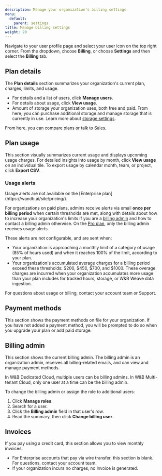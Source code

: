 ```yaml
---
description: Manage your organization's billing settings
menu:
  default:
    parent: settings
title: Manage billing settings
weight: 20
---
```


Navigate to your user profile page and select your user icon on the top right corner. From the dropdown, choose **Billing**, or choose **Settings** and then select the **Billing** tab.

## Plan details

The **Plan details** section summarizes your organization's current plan, charges, limits, and usage.

- For details and a list of users, click **Manage users**.
- For details about usage, click **View usage**.
- Amount of storage your organization uses, both free and paid. From here, you can purchase additional storage and manage storage that is currently in use. Learn more about [storage settings](/platform/app/settings-page/storage/).

From here, you can compare plans or talk to Sales.

## Plan usage
This section visually summarizes current usage and displays upcoming usage charges. For detailed insights into usage by month, click **View usage** on an individual tile. To export usage by calendar month, team, or project, click **Export CSV**.

### Usage alerts

<Note>
Usage alerts are not available on the [Enterprise plan](https://wandb.ai/site/pricing/).
</Note>

For organizations on paid plans, admins receive alerts via email **once per billing period** when certain thresholds are met, along with details about how to increase your organization's limits if you are a [billing admin](#billing-admin) and how to contact a billing admin otherwise. On the [Pro plan](https://wandb.ai/site/pricing/), only the billing admin receives usage alerts.

These alerts are not configurable, and are sent when:

- Your organization is approaching a monthly limit of a category of usage (85% of hours used) and when it reaches 100% of the limit, according to your plan.
- Your organization's accumulated average charges for a billing period exceed these thresholds: $200, $450, $700, and $1000. These overage charges are incurred when your organization accumulates more usage than your plan includes for tracked hours, storage, or W&B Weave data ingestion.

For questions about usage or billing, contact your account team or Support.

## Payment methods
This section shows the payment methods on file for your organization. If you have not added a payment method, you will be prompted to do so when you upgrade your plan or add paid storage.

## Billing admin
This section shows the current billing admin. The billing admin is an organization admin, receives all billing-related emails, and can view and manage payment methods.

<Note>
In W&B Dedicated Cloud, multiple users can be billing admins. In W&B Multi-tenant Cloud, only one user at a time can be the billing admin.
</Note>

To change the billing admin or assign the role to additional users:

1. Click **Manage roles**.
1. Search for a user.
1. Click the **Billing admin** field in that user's row.
1. Read the summary, then click **Change billing user**.

## Invoices
If you pay using a credit card, this section allows you to view monthly invoices.
- For Enterprise accounts that pay via wire transfer, this section is blank. For questions, contact your account team.
- If your organization incurs no charges, no invoice is generated.